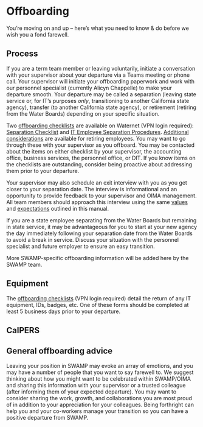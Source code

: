 # Offboarding

You're moving on and up -- here's what you need to know & do before we wish you a fond farewell.

## 

## Process

If you are a term team member or leaving voluntarily, initiate a conversation with your supervisor about your departure via a Teams meeting or phone call. Your supervisor will initiate your offboarding paperwork and work with our personnel specialist (currently Alicyn Chappelle) to make your departure smooth. Your departure may be called a separation (leaving state service or, for IT's purposes *only*, transitioning to another California state agency), transfer (to another California state agency), or retirement (retiring from the Water Boards) depending on your specific situation.

Two [offboarding checklists](https://waternet.waterboards.ca.gov/das/benefits/employee_change.shtml) are available on Waternet (VPN login required): [Separation Checklist](https://waternet.waterboards.ca.gov/das/forms/show_form.php?rec_id=307) and [IT Employee Separation Procedures](https://waternet.waterboards.ca.gov/dit/help_desk/docs/IT-Employee-Separation-Proceedure.pdf). [Additional considerations](https://waternet.waterboards.ca.gov/training/docs/staffdev/transition_planning.pdf) are available for retiring employees. You may want to go through these with your supervisor as you offboard. You may be contacted about the items on either checklist by your supervisor, the accounting office, business services, the personnel office, or DIT. If you know items on the checklists are outstanding, consider being proactive about addressing them prior to your departure.

Your supervisor may also schedule an exit interview with you as you get closer to your separation date. The interview is informational and an opportunity to provide feedback to your supervisor and OIMA management. All team members should approach this interview using the same [values](https://cawaterboarddatacenter.github.io/swamp-manual/values.html) and [expectations](https://cawaterboarddatacenter.github.io/swamp-manual/expectations.html) outlined in this manual.

::: callout-important
If you are a state employee separating from the Water Boards but remaining in state service, it may be advantageous for you to start at your new agency the day immediately following your separation date from the Water Boards to avoid a break in service. Discuss your situation with the personnel specialist and future employer to ensure an easy transition.
:::

More SWAMP-specific offboarding information will be added here by the SWAMP team.

## Equipment

The [offboarding checklists](https://waternet.waterboards.ca.gov/das/benefits/employee_change.shtml) (VPN login required) detail the return of any IT equipment, IDs, badges, etc. One of these forms should be completed at least 5 business days prior to your departure.

## CalPERS

## General offboarding advice

Leaving your position in SWAMP may evoke an array of emotions, and you may have a number of people that you want to say farewell to. We suggest thinking about how you might want to be celebrated within SWAMP/OIMA and sharing this information with your supervisor or a trusted colleague (after informing them of your expected departure). You may want to consider sharing the work, growth, and collaborations you are most proud of in addition to your appreciation for your colleagues. Being forthright can help you and your co-workers manage your transition so you can have a positive departure from SWAMP.
